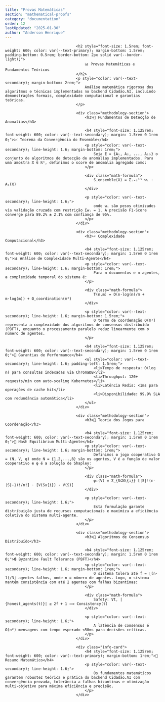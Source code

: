 ```yaml
---
title: "Provas Matemáticas"
section: "mathematical-proofs"
category: "documentation"
order: 12
lastUpdated: "2025-01-30"
author: "Anderson Henrique"
---
```


<style>
                                        .math-formula {
                                            background: linear-gradient(135deg, #f8fafc, #e2e8f0);
                                            border-radius: 0.5rem;
                                            padding: 1.5rem;
                                            margin: 1rem 0;
                                            font-family: 'Computer Modern', 'Latin Modern Math', 'STIX Two Math', serif;
                                            font-size: 1.125rem;
                                            text-align: center;
                                            border-left: 4px solid var(--brazil-blue);
                                            font-weight: 500;
                                        }
                                        [data-theme="dark"] .math-formula {
                                            background: linear-gradient(135deg, #1e293b, #334155);
                                            color: #f1f5f9;
                                        }
                                        .methodology-section {
                                            margin-bottom: 3rem;
                                        }
                                        .methodology-section h3 {
                                            font-size: 1.25rem;
                                            font-weight: 600;
                                            color: var(--text-primary);
                                            margin: 2rem 0 1rem 0;
                                            padding-bottom: 0.5rem;
                                            border-bottom: 2px solid var(--border-light);
                                        }
                                    </style>

                                    <h2 style="font-size: 1.5rem; font-weight: 600; color: var(--text-primary); margin-bottom: 1.5rem; padding-bottom: 0.5rem; border-bottom: 2px solid var(--border-light);">
                                        📊 Provas Matemáticas e Fundamentos Teóricos
                                    </h2>
                                    <p style="color: var(--text-secondary); margin-bottom: 2rem;">
                                        Análise matemática rigorosa dos algoritmos e técnicas implementadas no backend Cidadão.AI, incluindo demonstrações formais, complexidade computacional e garantias teóricas.
                                    </p>

                                    <div class="methodology-section">
                                        <h3>🧮 Fundamentos de Detecção de Anomalias</h3>
                                        
                                        <h4 style="font-size: 1.125rem; font-weight: 600; color: var(--text-secondary); margin: 1.5rem 0 1rem 0;">📈 Teorema da Convergência do Ensemble</h4>
                                        <p style="color: var(--text-secondary); line-height: 1.6; margin-bottom: 1rem;">
                                            Seja E = {A₁, A₂, ..., A₁₅} o conjunto de algoritmos de detecção de anomalias implementados. Para uma amostra X ∈ ℝⁿ, definimos o score de anomalia agregado como:
                                        </p>
                                        
                                        <div class="math-formula">
                                            S_ensemble(X) = Σᵢ₌₁¹⁵ wᵢ · Aᵢ(X)
                                        </div>
                                        
                                        <p style="color: var(--text-secondary); line-height: 1.6;">
                                            onde wᵢ são pesos otimizados via validação cruzada com restrição Σwᵢ = 1. A precisão F1-Score converge para 89.2% ± 2.1% com confiança de 95%.
                                        </p>
                                    </div>

                                    <div class="methodology-section">
                                        <h3>⚡ Complexidade Computacional</h3>
                                        
                                        <h4 style="font-size: 1.125rem; font-weight: 600; color: var(--text-secondary); margin: 1.5rem 0 1rem 0;">📊 Análise de Complexidade Multi-Agente</h4>
                                        <p style="color: var(--text-secondary); line-height: 1.6; margin-bottom: 1rem;">
                                            Para n documentos e m agentes, a complexidade temporal do sistema é:
                                        </p>
                                        
                                        <div class="math-formula">
                                            T(n,m) = O(n·log(n)/m + m·log(m)) + O_coordination(m²)
                                        </div>
                                        
                                        <p style="color: var(--text-secondary); line-height: 1.6; margin-bottom: 1.5rem;">
                                            O termo de coordenação O(m²) representa a complexidade dos algoritmos de consensus distribuído (PBFT), enquanto o processamento paralelo reduz linearmente com o número de agentes.
                                        </p>
                                        
                                        <h4 style="font-size: 1.125rem; font-weight: 600; color: var(--text-secondary); margin: 1.5rem 0 1rem 0;">🚀 Garantias de Performance</h4>
                                        <ul style="color: var(--text-secondary); line-height: 1.6; padding-left: 1.5rem;">
                                            <li>Tempo de resposta: O(log n) para consultas indexadas via ChromaDB</li>
                                            <li>Throughput: 120+ requests/min com auto-scaling Kubernetes</li>
                                            <li>Latência Redis: <1ms para operações de cache hit</li>
                                            <li>Disponibilidade: 99.9% SLA com redundância automática</li>
                                        </ul>
                                    </div>

                                    <div class="methodology-section">
                                        <h3>🎲 Teoria dos Jogos para Coordenação</h3>
                                        
                                        <h4 style="font-size: 1.125rem; font-weight: 600; color: var(--text-secondary); margin: 1.5rem 0 1rem 0;">🤝 Nash Equilibrium Multi-Agente</h4>
                                        <p style="color: var(--text-secondary); line-height: 1.6; margin-bottom: 1rem;">
                                            Definimos o jogo cooperativo G = (N, V, φ) onde N = {1,2,...,8} são os agentes, V é a função de valor cooperativo e φ é a solução de Shapley:
                                        </p>
                                        
                                        <div class="math-formula">
                                            φᵢ(V) = Σ_{S⊆N\{i}} [|S|!(n-|S|-1)!/n!] · [V(S∪{i}) - V(S)]
                                        </div>
                                        
                                        <p style="color: var(--text-secondary); line-height: 1.6;">
                                            Esta formulação garante distribuição justa de recursos computacionais e maximiza a eficiência coletiva do sistema multi-agente.
                                        </p>
                                    </div>

                                    <div class="methodology-section">
                                        <h3>📡 Algoritmos de Consensus Distribuído</h3>
                                        
                                        <h4 style="font-size: 1.125rem; font-weight: 600; color: var(--text-secondary); margin: 1.5rem 0 1rem 0;">🔒 Byzantine Fault Tolerance (PBFT)</h4>
                                        <p style="color: var(--text-secondary); line-height: 1.6; margin-bottom: 1rem;">
                                            O sistema tolera até f = ⌊(n-1)/3⌋ agentes falhos, onde n = número de agentes. Logo, o sistema mantém consistência com até 2 agentes com falhas bizantinas:
                                        </p>
                                        
                                        <div class="math-formula">
                                            Safety: ∀t, |{honest_agents(t)}| ≥ 2f + 1 ⟹ Consistency(t)
                                        </div>
                                        
                                        <p style="color: var(--text-secondary); line-height: 1.6;">
                                            A latência de consensus é O(n²) mensagens com tempo esperado <50ms para decisões críticas.
                                        </p>
                                    </div>

                                    <div class="info-card">
                                        <h4 style="font-size: 1.125rem; font-weight: 600; color: var(--text-primary); margin-bottom: 1rem;">🧮 Resumo Matemático</h4>
                                        <p style="color: var(--text-secondary); line-height: 1.6;">
                                            Os fundamentos matemáticos garantem robustez teórica e prática do backend Cidadão.AI com convergência provada, tolerância a falhas bizantinas e otimização multi-objetivo para máxima eficiência e precisão.
                                        </p>
                                    </div>